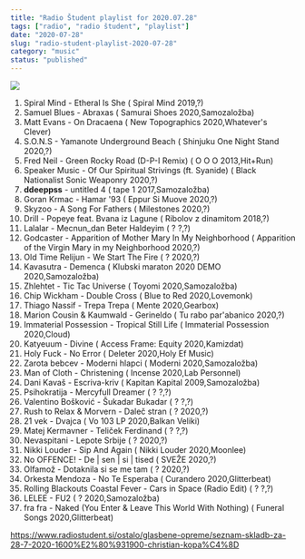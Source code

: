 ```yaml
---
title: "Radio Študent playlist for 2020.07.28"
tags: ["radio", "radio študent", "playlist"]
date: "2020-07-28"
slug: "radio-student-playlist-2020-07-28"
category: "music"
status: "published"
---
```


![](https://radiostudent.si/sites/default/files/styles/thumbnail_w530/public/slike/2020-07-28-seznam-skladb-za-28-7-2020-1600%E2%80%931900-christian-kopa%C4%8D-115917.jpeg?itok=7YoKmpdy)

1. Spiral Mind - Etheral Is She ( Spiral Mind 2019,?)
2. Samuel Blues - Abraxas ( Samurai Shoes 2020,Samozaložba)
3. Matt Evans - On Dracaena ( New Topographics 2020,Whatever's Clever)
4. S.O.N.S - Yamanote Underground Beach ( Shinjuku One Night Stand 2020,?)
5. Fred Neil - Green Rocky Road (D-P-I Remix) ( O O O 2013,Hit+Run)
6. Speaker Music - Of Our Spiritual Strivings (ft. Syanide) ( Black Nationalist Sonic Weaponry 2020,?)
7. **ddeeppss** - untitled 4 ( tape 1 2017,Samozaložba)
8. Goran Krmac - Hamar '93 ( Eppur Si Muove 2020,?)
9. Skyzoo - A Song For Fathers ( Milestones 2020,?)
10. Drill - Popeye feat. Bvana iz Lagune ( Ribolov z dinamitom 2018,?)
11. Lalalar - Mecnun_dan Beter Haldeyim ( ? ?,?)
12. Godcaster - Apparition of Mother Mary In My Neighborhood ( Apparition of the Virgin Mary in my Neighborhood 2020,?)
13. Old Time Relijun - We Start The Fire ( ? 2020,?)
14. Kavasutra - Demenca ( Klubski maraton 2020 DEMO 2020,Samozaložba)
15. Zhlehtet - Tic Tac Universe ( Toyomi 2020,Samozaložba)
16. Chip Wickham - Double Cross ( Blue to Red 2020,Lovemonk)
17. Thiago Nassif - Trepa Trepa ( Mente 2020,Gearbox)
18. Marion Cousin & Kaumwald - Gerineldo ( Tu rabo par'abanico 2020,?)
19. Immaterial Possession - Tropical Still Life ( Immaterial Possession 2020,Cloud)
20. Katyeuum - Divine ( Access Frame: Equity 2020,Kamizdat)
21. Holy Fuck - No Error ( Deleter 2020,Holy Ef Music)
22. Zarota bebcev - Moderni hlapci ( Moderni 2020,Samozaložba)
23. Man of Cloth - Christening ( Incense 2020,Lab Personnel)
24. Dani Kavaš - Escriva-kriv ( Kapitan Kapital 2009,Samozaložba)
25. Psihokratija - Mercyfull Dreamer ( ? ?,?)
26. Valentino Bošković - Šukadar Bukadar ( ? ?,?)
27. Rush to Relax & Morvern - Daleč stran ( ? 2020,?)
28. 21 vek - Dvajca ( Vo 103 LP 2020,Balkan Veliki)
29. Matej Kermavner - Teliček Ferdinand ( ? ?,?)
30. Nevaspitani - Lepote Srbije ( ? 2020,?)
31. Nikki Louder - Sip And Again ( Nikki Louder 2020,Moonlee)
32. No OFFENCE! - De | sen | si | tised ( SVEŽE 2020,?)
33. Olfamož - Dotaknila si se me tam ( ? 2020,?)
34. Orkesta Mendoza - No Te Esperaba ( Curandero 2020,Glitterbeat)
35. Rolling Blackouts Coastal Fever - Cars in Space (Radio Edit) ( ? ?,?)
36. LELEE - FU2 ( ? 2020,Samozaložba)
37. fra fra - Naked (You Enter & Leave This World With Nothing) ( Funeral Songs 2020,Glitterbeat)

https://www.radiostudent.si/ostalo/glasbene-opreme/seznam-skladb-za-28-7-2020-1600%E2%80%931900-christian-kopa%C4%8D
